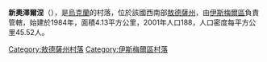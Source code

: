 {{expand|time=2016-09-03T01:41:43+00:00}}
{{unreferenced|time=2016-09-03T01:41:43+00:00}}
{{coord|45|27|58|N|28|42|39|E|scale:30000|display=title}}

'''新奧澤爾涅'''（{{lang-uk|Новоозерне}}），是[[烏克蘭|烏克蘭]]的村落，位於該國西南部[[敖德薩州|敖德薩州]]，由[[伊斯梅爾區|伊斯梅爾區]]負責管轄，始建於1984年，面積4.13平方公里，2001年人口188，人口密度每平方公里45.52人。

{{DEFAULTSORT:Новоозерне}}
[[Category:敖德薩州村落|Category:敖德薩州村落]]
[[Category:伊斯梅爾區村落|Category:伊斯梅爾區村落]]


{{Odessa-geo-stub}}